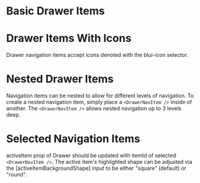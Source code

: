 
# Basic Drawer Items

<BasicDrawerNavItem />

# Drawer Items With Icons

Drawer navigation items accept icons denoted with the blui-icon selector.

<DrawerNavItemWithIcons />

# Nested Drawer Items

Navigation items can be nested to allow for different levels of navigation. To create a nested navigation item, simply place a `<DrawerNavItem />` inside of another. The `<DrawerNavItem />` allows nested navigation up to 3 levels deep.

<DrawerNestedDrawerItems />

# Selected Navigation Items

activeItem prop of Drawer should be updated with itemId of selected `<DrawerNavItem />`. The active item's highlighted shape can be adjusted via the [activeItemBackgroundShape] input to be either "square" (default) or "round".

<DrawerSelectedDrawerItems />
